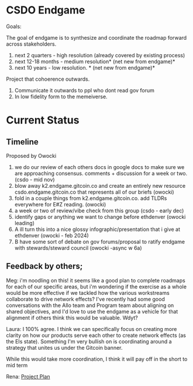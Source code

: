 
# CSDO Endgame

Goals:

The goal of endgame is to synthesize and coordinate the roadmap forward across stakeholders.
1. next 2 quarters - high resolution (already covered by existing process)
2. next 12-18 months - medium resolution* (net new from endgame)*
3. next 10 years - low resolution. * (net new from endgame)*

Project that cohoerence outwards.
1. Communicate it outwards to ppl who dont read gov forum
2. In low fidelity form to the memeiverse.


# Current Status

## Timeline

Proposed by Owocki

1. we do our review of each others docs in google docs to make sure we are approaching consensus.  comments + discussion for a week or two. (csdo - mid nov)
2. blow away k2.endgame.gitcoin.co and create an entirely new resource csdo.endgame.gitcoin.co that represents all of our briefs (owocki)
3. fold in a couple things from k2.endgame.gitcoin.co. add TLDRs everywhere for E#Z reading. (owocki)
4. a week or two of review/vibe check from this group (csdo - early dec)
5. identify gaps or anything we want to change before ethdenver (owocki leading)
6. A ill turn this into a nice glossy infographic/presentation that i give at ethdenver (owocki - feb 2024)
6. B have some sort of debate on gov forums/proposal to ratify endgame with stewards/steward council (owocki -async w 6a)

## Feedback by others;

Meg: i'm noodling on this! it seems like a good plan to complete roadmaps for each of our specific areas, but i'm wondering if the exercise as a whole would be more effective if we tackled how the various workstreams collaborate to drive network effects? I've recently had some good conversations with the Allo team and Program team about aligning on shared objectives, and I'd love to use the endgame as a vehicle for that alignment if others think this would be valuable. Wdyt?

Laura: I 100% agree. I think we can specifically focus on creating more clarity on how our products serve each other to create network effects (as the EIs state). Something I'm very bullish on is coordinating around a strategy that unites us under the Gitcoin banner.

While this would take more coordination, I think it will pay off in the short to mid term


Rena: [Project Plan](https://docs.google.com/document/d/1b0bMNfYhk_Xyo4VCoV_liUAGVVF7rYg2nsonYdcqDqY/edit)






